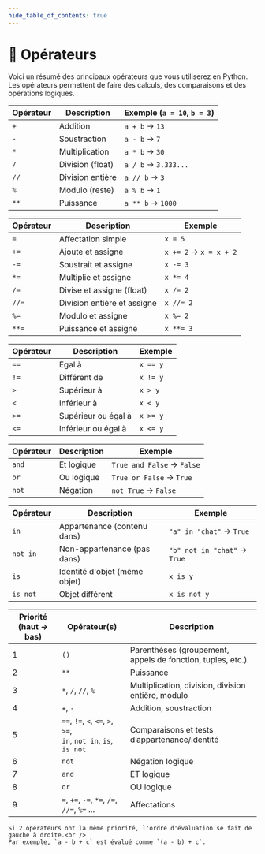 ```yaml
---
hide_table_of_contents: true
---
```


# 🧮 Opérateurs

Voici un résumé des principaux opérateurs que vous utiliserez en Python.<br />
Les opérateurs permettent de faire des calculs, des comparaisons et des opérations logiques.

<Tabs>

<TabItem value="arith" label="Arithmétiques">

| Opérateur | Description      | Exemple (`a = 10`, `b = 3`) |
|------------|------------------|-----------------------------|
| `+`        | Addition          | `a + b` → `13`             |
| `-`        | Soustraction      | `a - b` → `7`              |
| `*`        | Multiplication    | `a * b` → `30`             |
| `/`        | Division (float)  | `a / b` → `3.333...`       |
| `//`       | Division entière  | `a // b` → `3`             |
| `%`        | Modulo (reste)    | `a % b` → `1`              |
| `**`       | Puissance         | `a ** b` → `1000`          |

</TabItem>

<TabItem value="affect" label="Affectation">

| Opérateur | Description                        | Exemple |
|------------|------------------------------------|---------|
| `=`        | Affectation simple                | `x = 5` |
| `+=`       | Ajoute et assigne                 | `x += 2` → `x = x + 2` |
| `-=`       | Soustrait et assigne              | `x -= 3` |
| `*=`       | Multiplie et assigne              | `x *= 4` |
| `/=`       | Divise et assigne (float)         | `x /= 2` |
| `//=`      | Division entière et assigne       | `x //= 2` |
| `%=`       | Modulo et assigne                 | `x %= 2` |
| `**=`      | Puissance et assigne              | `x **= 3` |

</TabItem>

<TabItem value="compar" label="Comparaison">

| Opérateur | Description                  | Exemple |
|------------|------------------------------|---------|
| `==`       | Égal à                       | `x == y` |
| `!=`       | Différent de                 | `x != y` |
| `>`        | Supérieur à                  | `x > y` |
| `<`        | Inférieur à                  | `x < y` |
| `>=`       | Supérieur ou égal à          | `x >= y` |
| `<=`       | Inférieur ou égal à          | `x <= y` |

</TabItem>

<TabItem value="logique" label="Logiques (booléens)">

| Opérateur | Description       | Exemple |
|------------|-------------------|---------|
| `and`      | Et logique         | `True and False` → `False` |
| `or`       | Ou logique         | `True or False` → `True` |
| `not`      | Négation           | `not True` → `False` |

</TabItem>

<TabItem value="autres" label="Autres utiles">

| Opérateur | Description                   | Exemple |
|------------|-------------------------------|---------|
| `in`       | Appartenance (contenu dans)   | `"a" in "chat"` → `True` |
| `not in`   | Non-appartenance (pas dans)   | `"b" not in "chat"` → `True` |
| `is`       | Identité d'objet (même objet) | `x is y` |
| `is not`   | Objet différent               | `x is not y` |

</TabItem>

<TabItem value="priorite" label="Priorité des opérateurs">

| Priorité (haut → bas) | Opérateur(s) | Description |
|-----------------------|--------------|-------------|
| 1 | `()` | Parenthèses (groupement, appels de fonction, tuples, etc.) |
| 2 | `**` | Puissance |
| 3 | `*`, `/`, `//`, `%` | Multiplication, division, division entière, modulo |
| 4 | `+`, `-` | Addition, soustraction |
| 5 | `==`, `!=`, `<`, `<=`, `>`, `>=`,<br />`in`, `not in`, `is`, `is not` | Comparaisons et tests d’appartenance/identité |
| 6 | `not` | Négation logique |
| 7 | `and` | ET logique |
| 8 | `or` | OU logique |
| 9 | `=`, `+=`, `-=`, `*=`, `/=`, `//=`, `%=` ... | Affectations |

    Si 2 opérateurs ont la même priorité, l'ordre d'évaluation se fait de gauche à droite.<br />
    Par exemple, `a - b + c` est évalué comme `(a - b) + c`.

</TabItem>

</Tabs>